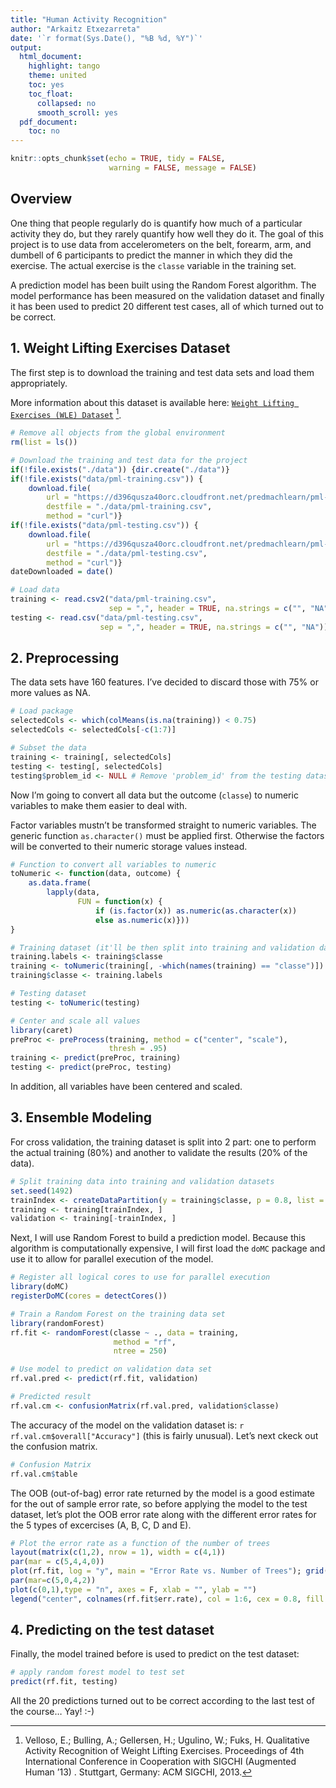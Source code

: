 ```yaml
---
title: "Human Activity Recognition"
author: "Arkaitz Etxezarreta"
date: '`r format(Sys.Date(), "%B %d, %Y")`'
output:
  html_document:
    highlight: tango
    theme: united
    toc: yes
    toc_float:
      collapsed: no
      smooth_scroll: yes
  pdf_document:
    toc: no
---
```


```r
knitr::opts_chunk$set(echo = TRUE, tidy = FALSE,
                      warning = FALSE, message = FALSE)
```

## Overview

One thing that people regularly do is quantify how much of a particular activity
they do, but they rarely quantify how well they do it. The goal of this project
is to use data from accelerometers on the belt, forearm, arm, and dumbell of 6
participants to predict the manner in which they did the exercise. The actual
exercise is the `classe` variable in the training set. 

A prediction model has been built using the Random Forest algorithm. The model
performance has been measured on the validation dataset and finally it has been
used to predict 20 different test cases, all of which turned out to be correct.


## 1. Weight Lifting Exercises Dataset

The first step is to download the training and test data sets and load them appropriately.

More information about this dataset is available here: [`Weight Lifting Exercises (WLE) Dataset`](http://groupware.les.inf.puc-rio.br/har#weight_lifting_exercises "Abrir enlace") [^1].

```r
# Remove all objects from the global environment
rm(list = ls())

# Download the training and test data for the project
if(!file.exists("./data")) {dir.create("./data")}
if(!file.exists("data/pml-training.csv")) {
    download.file(
        url = "https://d396qusza40orc.cloudfront.net/predmachlearn/pml-training.csv",
        destfile = "./data/pml-training.csv",
        method = "curl")}
if(!file.exists("data/pml-testing.csv")) {
    download.file(
        url = "https://d396qusza40orc.cloudfront.net/predmachlearn/pml-testing.csv",
        destfile = "./data/pml-testing.csv",
        method = "curl")}
dateDownloaded = date()

# Load data
training <- read.csv2("data/pml-training.csv",
                      sep = ",", header = TRUE, na.strings = c("", "NA"))
testing <- read.csv("data/pml-testing.csv",
                    sep = ",", header = TRUE, na.strings = c("", "NA"))

```


## 2. Preprocessing

The data sets have 160 features. I've decided to discard those with 75% or more
values as NA.

```r
# Load package
selectedCols <- which(colMeans(is.na(training)) < 0.75)
selectedCols <- selectedCols[-c(1:7)]

# Subset the data
training <- training[, selectedCols]
testing <- testing[, selectedCols]
testing$problem_id <- NULL # Remove 'problem_id' from the testing dataset
```

Now I'm going to convert all data but the outcome (`classe`) to numeric
variables to make them easier to deal with.

Factor variables mustn't be transformed straight to numeric variables. The
generic function `as.character()` must be applied first. Otherwise the factors
will be converted to their numeric storage values instead.

```r
# Function to convert all variables to numeric
toNumeric <- function(data, outcome) {
    as.data.frame(
        lapply(data,
               FUN = function(x) {
                   if (is.factor(x)) as.numeric(as.character(x))
                   else as.numeric(x)}))
}

# Training dataset (it'll be then split into training and validation datasets)
training.labels <- training$classe
training <- toNumeric(training[, -which(names(training) == "classe")])
training$classe <- training.labels

# Testing dataset
testing <- toNumeric(testing)

# Center and scale all values
library(caret)
preProc <- preProcess(training, method = c("center", "scale"),
                      thresh = .95)
training <- predict(preProc, training)
testing <- predict(preProc, testing)
```

In addition, all variables have been centered and scaled.


## 3. Ensemble Modeling

For cross validation, the training dataset is split into 2 part: one to perform
the actual training (80%) and another to validate the results (20% of the data).

```r
# Split training data into training and validation datasets
set.seed(1492)
trainIndex <- createDataPartition(y = training$classe, p = 0.8, list = FALSE)
training <- training[trainIndex, ]
validation <- training[-trainIndex, ]
```

Next, I will use Random Forest to build a prediction model. Because this
algorithm is computationally expensive, I will first load the `doMC` package and
use it to allow for parallel execution of the model.

```r
# Register all logical cores to use for parallel execution
library(doMC)
registerDoMC(cores = detectCores())

# Train a Random Forest on the training data set
library(randomForest)
rf.fit <- randomForest(classe ~ ., data = training,
                       method = "rf",
                       ntree = 250)

# Use model to predict on validation data set
rf.val.pred <- predict(rf.fit, validation)

# Predicted result
rf.val.cm <- confusionMatrix(rf.val.pred, validation$classe)
```

The accuracy of the model on the validation dataset is: `r rf.val.cm$overall["Accuracy"]` (this is fairly unusual). Let's next ckeck out
the confusion matrix.

```r
# Confusion Matrix
rf.val.cm$table
```

The OOB (out-of-bag) error rate returned by the model is a good estimate for the
out of sample error rate, so before applying the model to the test dataset,
let's plot the OOB error rate along with the different error rates for the 5
types of excercises (A, B, C, D and E).

```r
# Plot the error rate as a function of the number of trees
layout(matrix(c(1,2), nrow = 1), width = c(4,1))
par(mar = c(5,4,4,0))
plot(rf.fit, log = "y", main = "Error Rate vs. Number of Trees"); grid()
par(mar=c(5,0,4,2))
plot(c(0,1),type = "n", axes = F, xlab = "", ylab = "")
legend("center", colnames(rf.fit$err.rate), col = 1:6, cex = 0.8, fill = 1:6)
```


## 4. Predicting on the test dataset

Finally, the model trained before is used to predict on the test dataset:

```r
# apply random forest model to test set
predict(rf.fit, testing)
```

All the 20 predictions turned out to be correct according to the last test of
the course... Yay! :-)

[^1]: Velloso, E.; Bulling, A.; Gellersen, H.; Ugulino, W.; Fuks, H. Qualitative Activity Recognition of Weight Lifting Exercises. Proceedings of 4th International Conference in Cooperation with SIGCHI (Augmented Human '13) . Stuttgart, Germany: ACM SIGCHI, 2013.
